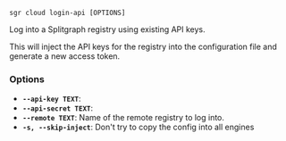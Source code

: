 
```sgr cloud login-api [OPTIONS] ```

Log into a Splitgraph registry using existing API keys.

This will inject the API keys for the registry into the configuration file
and generate a new access token.

### Options

  * **`--api-key TEXT`**: 
  * **`--api-secret TEXT`**: 
  * **`--remote TEXT`**: Name of the remote registry to log into.
  * **`-s, --skip-inject`**: Don't try to copy the config into all engines

